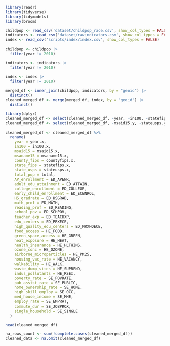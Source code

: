 ```r
library(readr)
library(tidyverse)
library(tidymodels)
library(broom)

childpop <- read_csv('dataset/childpop_race.csv', show_col_types = FALSE)
indicators <- read_csv('dataset/rawindicators.csv', show_col_types = FALSE)
index <- read_csv('scripts/index/index.csv', show_col_types = FALSE)
```

```r
childpop <- childpop |>
  filter(year != 2010)

indicators <- indicators |>
  filter(year != 2010)

index <- index |>
  filter(year != 2010)
```


```r
merged_df <- inner_join(childpop, indicators, by = "geoid") |>
  distinct()
cleaned_merged_df <- merge(merged_df, index, by = "geoid") |>
  distinct()
```

```r
library(dplyr)
cleaned_merged_df <- select(cleaned_merged_df, -year, -in100, -statefips, -stateusps, -pop, -year.y, -msaname15.y, -in100.y, -countyfips.y, -statefips.y, -pop.y)
cleaned_merged_df <- select(cleaned_merged_df, -msaid15.y, -stateusps.y, -countyfips, -pop.x)
```

```r
cleaned_merged_df <- cleaned_merged_df %>%
  rename(
    year = year.x,
    in100 = in100.x,
    msaid15 = msaid15.x,
    msaname15 = msaname15.x,
    county_fips = countyfips.x,
    state_fips = statefips.x,
    state_usps = stateusps.x,
    total_pop = total,
    AP_enrollment = ED_APENR,
    adult_edu_attainment = ED_ATTAIN,
    college_enrollment = ED_COLLEGE,
    early_child_enrollment = ED_ECENROL,
    HS_gradrate = ED_HSGRAD,
    math_prof = ED_MATH,
    reading_prof = ED_READING,
    school_pov = ED_SCHPOV,
    teacher_exp = ED_TEACHXP,
    edu_centers = ED_PRXECE,
    high_quality_edu_centers = ED_PRXHQECE,
    food_access = HE_FOOD,
    green_space_access = HE_GREEN,
    heat_exposure = HE_HEAT,
    health_insurance = HE_HLTHINS,
    ozone_conc = HE_OZONE,
    airborne_microparticles = HE_PM25,
    housing_vac_rate = HE_VACANCY,
    walkability = HE_WALK,
    waste_dump_sites = HE_SUPRFND,
    indus_pollutants = HE_RSEI,
    poverty_rate = SE_POVRATE,
    pub_assist_rate = SE_PUBLIC,
    home_ownership_rate = SE_HOME,
    high_skill_employ = SE_OCC,
    med_house_income = SE_MHE,
    employ_rate = SE_EMPRAT,
    commute_dur = SE_JOBPROX,
    single_household = SE_SINGLE
  )

head(cleaned_merged_df)
```

```r
na_rows_count <- sum(!complete.cases(cleaned_merged_df))
cleaned_data <- na.omit(cleaned_merged_df)
```


